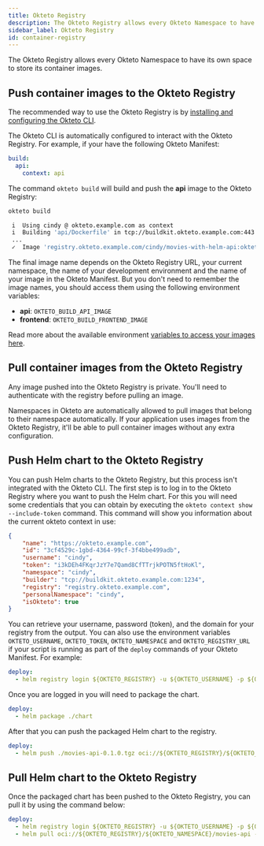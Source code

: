```yaml
---
title: Okteto Registry
description: The Okteto Registry allows every Okteto Namespace to have its own space to store its container images
sidebar_label: Okteto Registry
id: container-registry
---
```


The Okteto Registry allows every Okteto Namespace to have its own space to store its container images.

## Push container images to the Okteto Registry

The recommended way to use the Okteto Registry is by [installing and configuring the Okteto CLI](get-started/install-okteto-cli.mdx).

The Okteto CLI is automatically configured to interact with the Okteto Registry. For example, if your have the following Okteto Manifest:

```yaml title="okteto.yaml"
build:
  api:
    context: api
```

The command `okteto build` will build and push the **api** image to the Okteto Registry:

```bash
okteto build
```

```bash
 i  Using cindy @ okteto.example.com as context
 i  Building 'api/Dockerfile' in tcp://buildkit.okteto.example.com:443...
 ...
 ✓  Image 'registry.okteto.example.com/cindy/movies-with-helm-api:okteto' successfully pushed
```

The final image name depends on the Okteto Registry URL, your current namespace, the name of your development environment and the name of your image in the Okteto Manifest.
But you don't need to remember the image names, you should access them using the following environment variables:

- **api**: `OKTETO_BUILD_API_IMAGE`
- **frontend**: `OKTETO_BUILD_FRONTEND_IMAGE`

Read more about the available environment [variables to access your images here](core/okteto-variables.mdx#built-in-environment-variables-for-images-in-okteto-registry).

## Pull container images from the Okteto Registry

Any image pushed into the Okteto Registry is private. You'll need to authenticate with the registry before pulling an image.

Namespaces in Okteto are automatically allowed to pull images that belong to their namespace automatically. If your application uses images from the Okteto Registry, it'll be able to pull container images without any extra configuration.

## Push Helm chart to the Okteto Registry

You can push Helm charts to the Okteto Registry, but this process isn't integrated with the Okteto CLI.
The first step is to log in to the Okteto Registry where you want to push the Helm chart.
For this you will need some credentials that you can obtain by executing the `okteto context show --include-token` command.
This command will show you information about the current okteto context in use:

```json
{
    "name": "https://okteto.example.com",
    "id": "3cf4529c-1gbd-4364-99cf-3f4bbe499adb",
    "username": "cindy",
    "token": "i3kDEh4FKqrJzY7e7Qamd8CfTTrjkPOTN5ftHoKl",
    "namespace": "cindy",
    "builder": "tcp://buildkit.okteto.example.com:1234",
    "registry": "registry.okteto.example.com",
    "personalNamespace": "cindy",
    "isOkteto": true
}
```

You can retrieve your username, password (token), and the domain for your registry from the output.
You can also use the environment variables `OKTETO_USERNAME`, `OKTETO_TOKEN`, `OKTETO_NAMESPACE` and `OKTETO_REGISTRY_URL` if your script is running as part of the `deploy` commands of your Okteto Manifest.
For example:

```yaml title="okteto.yaml"
deploy:
  - helm registry login ${OKTETO_REGISTRY} -u ${OKTETO_USERNAME} -p ${OKTETO_TOKEN}
```

Once you are logged in you will need to package the chart.

```yaml title="okteto.yaml"
deploy:
  - helm package ./chart
```

After that you can push the packaged Helm chart to the registry.

```yaml title="okteto.yaml"
deploy:
  - helm push ./movies-api-0.1.0.tgz oci://${OKTETO_REGISTRY}/${OKTETO_NAMESPACE}
```

## Pull Helm chart to the Okteto Registry

Once the packaged chart has been pushed to the Okteto Registry, you can pull it by using the command below:

```yaml title="okteto.yaml"
deploy:
  - helm registry login ${OKTETO_REGISTRY} -u ${OKTETO_USERNAME} -p ${OKTETO_TOKEN}
  - helm pull oci://${OKTETO_REGISTRY}/${OKTETO_NAMESPACE}/movies-api --version 0.1.0
```
